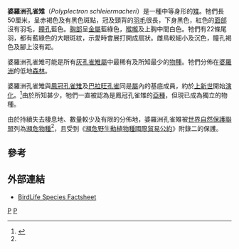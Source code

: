 {{Speciesbox 
| taxon = Polyplectron schleiermacheri
| status = EN
| status_system = iucn3.1
| status_ref = <ref name=IUCN>{{IUCN2008|assessors=BirdLife International|year=2008|id=141352|title=Polyplectron schleiermacheri|downloaded=2009-05-05}}</ref>
| image = Bornean Peacock Pheasant by George Edward Lodge.png
| trend = down
| binomial_authority = [[Friedrich_Brüggemann|Brüggemann]]，1877
| synonyms =
* ''Polyplectron malacense schleiermacheri''
}}
'''婆羅洲孔雀雉'''（''Polyplectron schleiermacheri''）是一種中等身形的[[雉|雉]]。牠們長50厘米，呈赤褐色及有黑色斑點，冠及頸背的[[羽毛|羽毛]]很長，下身黑色，紅色的[[面部|面部]]沒有羽毛，[[瞳孔|瞳孔]]藍色。[[胸部|胸部]]呈[[金屬|金屬]]藍綠色，[[喉嚨|喉嚨]]及上胸中間白色。牠們有22條尾羽，都有藍綠色的大眼斑紋，示愛時會展打開成扇狀。雌鳥較細小及沉色，瞳孔褐色及腳上沒有距。

婆羅洲孔雀雉可能是所有[[灰孔雀雉屬|灰孔雀雉屬]]中最稀有及所知最少的[[物種|物種]]。牠們分佈在[[婆羅洲|婆羅洲]]的低地[[森林|森林]]。

婆羅洲孔雀雉與[[鳳冠孔雀雉|鳳冠孔雀雉]]及[[巴拉旺孔雀|巴拉旺孔雀]]同是[[屬|屬]]內的基底成員，約於[[上新世|上新世]]開始[[演化|演化]]。<ref name=Kimball2001>{{Cite journal en|author=Kimball, Rebecca T.; Braun, Edward L.; Ligon, J. David; Lucchini, Vittorio & Randi, Ettore|year=2001|title=A molecular phylogeny of the peacock-pheasants (Galliformes: ''Polyplectron'' spp.) indicates loss and reduction of ornamental traits and display behaviours|journal=Biol. J. Linn. Soc.|volume=73|issue=2|pages=187-198|url=http://www.ingentaconnect.com/content/els/00244066/2001/00000073/00000002/art90536|access-date=2009-05-05|archive-date=2007-03-11|archive-url=https://web.archive.org/web/20070311044944/http://www.ingentaconnect.com/content/els/00244066/2001/00000073/00000002/art90536|dead-url=no}}</ref>由於所知甚少，牠們一直被認為是鳳冠孔雀雉的[[亞種|亞種]]，但現已成為獨立的物種。

由於持續失去棲息地、數量較少及有限的分佈地，婆羅洲孔雀雉被[[世界自然保護聯盟|世界自然保護聯盟]]列為[[瀕危物種|瀕危物種]]<ref name=IUCN/>，且受到《[[瀕危野生動植物種國際貿易公約|瀕危野生動植物種國際貿易公約]]》附錄二的保護。

==參考==
{{reflist}}

==外部連結==
* [http://www.birdlife.org/datazone/species/index.html?action=SpcHTMDetails.asp&sid=280&m=0 BirdLife Species Factsheet] {{Wayback|url=http://www.birdlife.org/datazone/species/index.html?action=SpcHTMDetails.asp&sid=280&m=0 |date=20090103091917 }}
{{Taxonbar|from=Q835098}}

[[Category:孔雀雉屬|P]]
[[Category:_1877年描述的鸟类|P]]